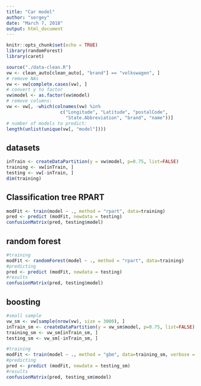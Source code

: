```yaml
---
title: "Car model"
author: "sergey"
date: "March 7, 2018"
output: html_document
---
```


```r
knitr::opts_chunk$set(echo = TRUE)
library(randomForest)
library(caret)
```

```r
source("./data-clean.R")
vw <- clean_auto[clean_auto[, "brand"] == "volkswagen", ]
# remove NAs
vw <- vw[complete.cases(vw), ]
# convert y to factor
vw$model <- as.factor(vw$model)
# remove columns:
vw <- vw[, -which(colnames(vw) %in% 
                    c("Longitude", "Latitude", "postalCode", 
                      "State.Abbreviation", "brand", "name"))]
# number of models to predict:
length(unlist(unique(vw[, "model"])))
```
## datasets
``` r
inTrain <- createDataPartition(y = vw$model, p=0.75, list=FALSE)
training <- vw[inTrain, ]
testing <- vw[-inTrain, ]
dim(training)
```

## Classification tree RPART 
``` r
modFit <- train(model ~ ., method = "rpart", data=training)
pred <- predict (modFit, newdata = testing)
confusionMatrix(pred, testing$model)
```

## random forest
``` r
#training
modFit <- randomForest(model ~ ., method = "rpart", data=training)
#predicting
pred <- predict (modFit, newdata = testing)
#results
confusionMatrix(pred, testing$model)
```

## boosting
``` r
#small sample
vw_sm <- vw[sample(nrow(vw), size = 3000), ]
inTrain_sm <- createDataPartition(y = vw_sm$model, p=0.75, list=FALSE)
training_sm <- vw_sm[inTrain_sm, ]
testing_sm <- vw_sm[-inTrain_sm, ]

#training
modFit <- train(model ~ ., method = "gbm", data=training_sm, verbose = FALSE)
#predicting
pred <- predict (modFit, newdata = testing_sm)
#results
confusionMatrix(pred, testing_sm$model)

```